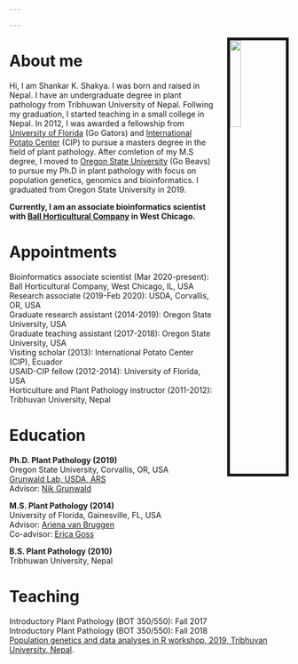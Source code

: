 ```yaml
---

---
```



<img src="Shakya_Shankar.jpg" style="width:20%; border:5px solid; margin-left: 20px" align="right">


# **About me**

Hi, I am Shankar K. Shakya. I was born and raised in Nepal. I have an undergraduate degree in plant pathology from Tribhuwan University of Nepal. Follwing my graduation, I started teaching in a small college in Nepal. In 2012, I was awarded a fellowship from [University of Florida](https://plantpath.ifas.ufl.edu/) (Go Gators) and [International Potato Center](https://cipotato.org/) (CIP) to pursue a masters degree in the field of plant pathology. After comletion of my M.S degree, I moved to [Oregon State University](https://bpp.oregonstate.edu/) (Go Beavs) to pursue my Ph.D in plant pathology with focus on population genetics, genomics and bioinformatics. I graduated from Oregon State University in 2019.

**Currently, I am an associate bioinformatics scientist with [Ball Horticultural Company](https://www.ballhort.com/) in West Chicago.**

# **Appointments**
Bioinformatics associate scientist (Mar 2020-present): Ball Horticultural Company, West Chicago, IL, USA <br>
Research associate (2019-Feb 2020): USDA, Corvallis, OR, USA <br>
Graduate research assistant (2014-2019): Oregon State University, USA <br>
Graduate teaching assistant (2017-2018): Oregon State University, USA <br>
Visiting scholar (2013): International Potato Center (CIP), Ecuador <br>
USAID-CIP fellow (2012-2014): University of Florida, USA <br>
Horticulture and Plant Pathology instructor (2011-2012): Tribhuvan University, Nepal <br>


# **Education**

**Ph.D. Plant Pathology (2019)** <br>
Oregon State University, Corvallis, OR, USA <br>
[Grunwald Lab, USDA, ARS](http://grunwaldlab.cgrb.oregonstate.edu/) <br>
Advisor: [Nik Grunwald](https://www.ars.usda.gov/pacific-west-area/corvallis-or/horticultural-crops-research/people/niklaus-grunwald/)


**M.S. Plant Pathology (2014)** <br>
University of Florida, Gainesville, FL, USA <br>
Advisor: [Ariena van Bruggen](http://www.epi.ufl.edu/people/faculty-profiles/ariena-h-c-van-bruggen/) <br>
Co-advisor: [Erica Goss](https://plantpath.ifas.ufl.edu/faculty/erica-goss/profile/) <br>


**B.S. Plant Pathology (2010)** <br>
Tribhuwan University, Nepal <br> 

# **Teaching**

Introductory Plant Pathology (BOT 350/550): Fall 2017 <br>
Introductory Plant Pathology (BOT 350/550): Fall 2018 <br>
[Population genetics and data analyses in R workshop, 2019, Tribhuvan University, Nepal](https://shankarkshakya.github.io/geppopgen/).

